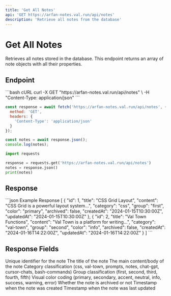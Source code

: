 ```yaml
---
title: 'Get All Notes'
api: 'GET https://arfan-notes.val.run/api/notes'
description: 'Retrieve all notes from the database'
---
```


# Get All Notes

Retrieves all notes stored in the database. This endpoint returns an array of note objects with all their properties.

## Endpoint

<CodeGroup>
```bash cURL
curl -X GET "https://arfan-notes.val.run/api/notes" \
  -H "Content-Type: application/json"
```

```javascript JavaScript
const response = await fetch('https://arfan-notes.val.run/api/notes', {
  method: 'GET',
  headers: {
    'Content-Type': 'application/json'
  }
});

const notes = await response.json();
console.log(notes);
```

```python Python
import requests

response = requests.get('https://arfan-notes.val.run/api/notes')
notes = response.json()
print(notes)
```
</CodeGroup>

## Response

<ResponseExample>
```json Example Response
[
  {
    "id": 1,
    "title": "CSS Grid Layout",
    "content": "CSS Grid is a powerful layout system...",
    "category": "css",
    "group": "first",
    "color": "primary",
    "archived": false,
    "createdAt": "2024-01-15T10:30:00Z",
    "updatedAt": "2024-01-15T10:30:00Z"
  },
  {
    "id": 2,
    "title": "Val Town Functions",
    "content": "Val Town is a platform for writing...",
    "category": "val-town",
    "group": "second",
    "color": "info",
    "archived": false,
    "createdAt": "2024-01-16T14:22:00Z",
    "updatedAt": "2024-01-16T14:22:00Z"
  }
]
```
</ResponseExample>

## Response Fields

<ResponseField name="id" type="integer">
  Unique identifier for the note
</ResponseField>

<ResponseField name="title" type="string">
  The title of the note
</ResponseField>

<ResponseField name="content" type="string">
  The main content/body of the note
</ResponseField>

<ResponseField name="category" type="string">
  Category classification (css, val-town, prompts, notes, chat-gpt, cursor-chats, bash-commands)
</ResponseField>

<ResponseField name="group" type="string">
  Group classification (first, second, third, fourth, fifth)
</ResponseField>

<ResponseField name="color" type="string">
  Visual color coding (primary, secondary, accent, neutral, info, success, warning, error)
</ResponseField>

<ResponseField name="archived" type="boolean">
  Whether the note is archived or not
</ResponseField>

<ResponseField name="createdAt" type="datetime">
  Timestamp when the note was created
</ResponseField>

<ResponseField name="updatedAt" type="datetime">
  Timestamp when the note was last updated
</ResponseField> 